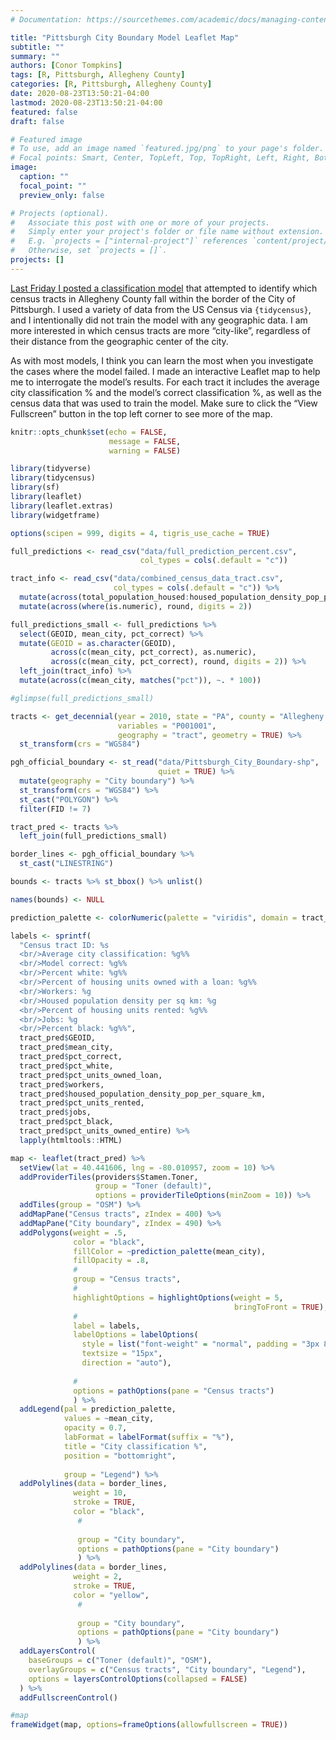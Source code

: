 ```yaml
---
# Documentation: https://sourcethemes.com/academic/docs/managing-content/

title: "Pittsburgh City Boundary Model Leaflet Map"
subtitle: ""
summary: ""
authors: [Conor Tompkins]
tags: [R, Pittsburgh, Allegheny County]
categories: [R, Pittsburgh, Allegheny County]
date: 2020-08-23T13:50:21-04:00
lastmod: 2020-08-23T13:50:21-04:00
featured: false
draft: false

# Featured image
# To use, add an image named `featured.jpg/png` to your page's folder.
# Focal points: Smart, Center, TopLeft, Top, TopRight, Left, Right, BottomLeft, Bottom, BottomRight.
image:
  caption: ""
  focal_point: ""
  preview_only: false

# Projects (optional).
#   Associate this post with one or more of your projects.
#   Simply enter your project's folder or file name without extension.
#   E.g. `projects = ["internal-project"]` references `content/project/deep-learning/index.md`.
#   Otherwise, set `projects = []`.
projects: []
---
```


[Last Friday I posted a classification model](https://ctompkins.netlify.app/post/classifying-pittsburgh-city-boundary/) that attempted to identify which census tracts in Allegheny County fall within the border of the City of Pittsburgh. I used a variety of data from the US Census via `{tidycensus}`, and I intentionally did not train the model with any geographic data. I am more interested in which census tracts are more "city-like", regardless of their distance from the geographic center of the city.

As with most models, I think you can learn the most when you investigate the cases where the model failed. I made an interactive Leaflet map to help me to interrogate the model's results. For each tract it includes the average city classification % and the model's correct classification %, as well as the census data that was used to train the model. Make sure to click the "View Fullscreen" button in the top left corner to see more of the map.

```r
knitr::opts_chunk$set(echo = FALSE,
                      message = FALSE,
                      warning = FALSE)
```
```r
library(tidyverse)
library(tidycensus)
library(sf)
library(leaflet)
library(leaflet.extras)
library(widgetframe)

options(scipen = 999, digits = 4, tigris_use_cache = TRUE)

full_predictions <- read_csv("data/full_prediction_percent.csv", 
                             col_types = cols(.default = "c")) 

tract_info <- read_csv("data/combined_census_data_tract.csv", 
                       col_types = cols(.default = "c")) %>% 
  mutate(across(total_population_housed:housed_population_density_pop_per_square_km, as.numeric)) %>% 
  mutate(across(where(is.numeric), round, digits = 2))

full_predictions_small <- full_predictions %>% 
  select(GEOID, mean_city, pct_correct) %>% 
  mutate(GEOID = as.character(GEOID),
         across(c(mean_city, pct_correct), as.numeric),
         across(c(mean_city, pct_correct), round, digits = 2)) %>% 
  left_join(tract_info) %>% 
  mutate(across(c(mean_city, matches("pct")), ~. * 100))

#glimpse(full_predictions_small)

tracts <- get_decennial(year = 2010, state = "PA", county = "Allegheny County", 
                        variables = "P001001",
                        geography = "tract", geometry = TRUE) %>% 
  st_transform(crs = "WGS84")

pgh_official_boundary <- st_read("data/Pittsburgh_City_Boundary-shp",
                                 quiet = TRUE) %>% 
  mutate(geography = "City boundary") %>% 
  st_transform(crs = "WGS84") %>% 
  st_cast("POLYGON") %>% 
  filter(FID != 7)

tract_pred <- tracts %>% 
  left_join(full_predictions_small)
```

```r
border_lines <- pgh_official_boundary %>% 
  st_cast("LINESTRING")

bounds <- tracts %>% st_bbox() %>% unlist()

names(bounds) <- NULL

prediction_palette <- colorNumeric(palette = "viridis", domain = tract_pred$mean_city)

labels <- sprintf(
  "Census tract ID: %s
  <br/>Average city classification: %g%%
  <br/>Model correct: %g%%
  <br/>Percent white: %g%%
  <br/>Percent of housing units owned with a loan: %g%%
  <br/>Workers: %g
  <br/>Housed population density per sq km: %g
  <br/>Percent of housing units rented: %g%%
  <br/>Jobs: %g
  <br/>Percent black: %g%%",
  tract_pred$GEOID, 
  tract_pred$mean_city, 
  tract_pred$pct_correct,
  tract_pred$pct_white,
  tract_pred$pct_units_owned_loan,
  tract_pred$workers,
  tract_pred$housed_population_density_pop_per_square_km, 
  tract_pred$pct_units_rented,
  tract_pred$jobs,
  tract_pred$pct_black,
  tract_pred$pct_units_owned_entire) %>%
  lapply(htmltools::HTML)

map <- leaflet(tract_pred) %>% 
  setView(lat = 40.441606, lng = -80.010957, zoom = 10) %>% 
  addProviderTiles(providers$Stamen.Toner, 
                   group = "Toner (default)",
                   options = providerTileOptions(minZoom = 10)) %>%
  addTiles(group = "OSM") %>%
  addMapPane("Census tracts", zIndex = 400) %>%              
  addMapPane("City boundary", zIndex = 490) %>%
  addPolygons(weight = .5,
              color = "black",
              fillColor = ~prediction_palette(mean_city),
              fillOpacity = .8,
              #
              group = "Census tracts",
              #
              highlightOptions = highlightOptions(weight = 5,
                                                  bringToFront = TRUE),
              #
              label = labels,
              labelOptions = labelOptions(
                style = list("font-weight" = "normal", padding = "3px 8px"),
                textsize = "15px",
                direction = "auto"),
              
              #
              options = pathOptions(pane = "Census tracts")
              ) %>% 
  addLegend(pal = prediction_palette, 
            values = ~mean_city, 
            opacity = 0.7, 
            labFormat = labelFormat(suffix = "%"),
            title = "City classification %",
            position = "bottomright",
            
            group = "Legend") %>% 
  addPolylines(data = border_lines,
              weight = 10,
              stroke = TRUE,
              color = "black",
               #
               
               group = "City boundary",
               options = pathOptions(pane = "City boundary")
               ) %>% 
  addPolylines(data = border_lines,
              weight = 2,
              stroke = TRUE,
              color = "yellow",
               #
               
               group = "City boundary",
               options = pathOptions(pane = "City boundary")
               ) %>% 
  addLayersControl(
    baseGroups = c("Toner (default)", "OSM"),
    overlayGroups = c("Census tracts", "City boundary", "Legend"),
    options = layersControlOptions(collapsed = FALSE)
  ) %>% 
  addFullscreenControl()

#map
frameWidget(map, options=frameOptions(allowfullscreen = TRUE))
```
